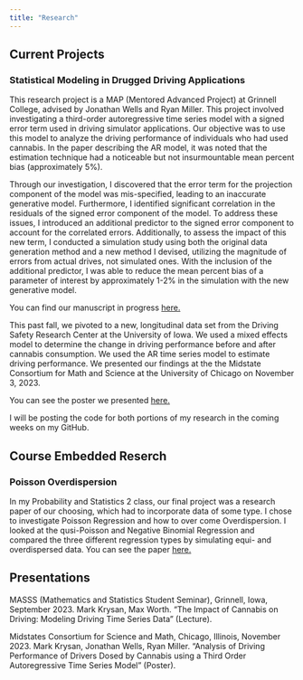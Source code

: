 ```yaml
---
title: "Research"
---
```


## Current Projects

### Statistical Modeling in Drugged Driving Applications
  This research project is a MAP (Mentored Advanced Project) at Grinnell College, advised by Jonathan Wells and Ryan Miller. This project involved investigating a third-order autoregressive time series model with a signed error term used in driving simulator applications. Our objective was to use this model to analyze the driving performance of individuals who had used cannabis. In the paper describing the AR model, it was noted that the estimation technique had a noticeable but not insurmountable mean percent bias (approximately 5%). 
  
  Through our investigation, I discovered that the error term for the projection component of the model was mis-specified, leading to an inaccurate generative model. Furthermore, I identified significant correlation in the residuals of the signed error component of the model.
To address these issues, I introduced an additional predictor to the signed error component to account for the correlated errors. Additionally, to assess the impact of this new term, I conducted a simulation study using both the original data generation method and a new method I devised, utilizing the magnitude of errors from actual drives, not simulated ones. With the inclusion of the additional predictor, I was able to reduce the mean percent bias of a parameter of interest by approximately 1-2% in the simulation with the new generative model.

You can find our manuscript in progress [here.](Map Final Paper.pdf)

This past fall, we pivoted to a new, longitudinal data set from the Driving Safety Research Center at the University of Iowa. We used a mixed effects model to determine the change in driving performance before and after cannabis consumption. We used the AR time series model to estimate driving performance. We presented our findings at the the Midstate Consortium for Math and Science at the University of Chicago on November 3, 2023. 

You can see the poster we presented [here.](MAPPoster.pdf)

I will be posting the code for both portions of my research in the coming weeks on my GitHub. 


## Course Embedded Reserch

### Poisson Overdispersion
In my Probability and Statistics 2 class, our final project was a research paper of our choosing, which had to incorporate data of some type. I chose to investigate Poisson Regression and how to over come Overdispersion. I looked at the qusi-Poisson and Negative Binomial Regression and compared the three different regression types by simulating equi- and overdispersed data. You can see the paper [here.](OverdispersionPaper.pdf)

## Presentations

MASSS (Mathematics and Statistics Student Seminar), Grinnell, Iowa, September 2023. Mark Krysan, Max Worth. “The Impact of Cannabis on Driving: Modeling Driving Time Series Data” (Lecture). 

Midstates Consortium for Science and Math, Chicago, Illinois, November 2023. Mark Krysan, Jonathan Wells, Ryan Miller. “Analysis of Driving Performance of Drivers Dosed by Cannabis using a Third Order Autoregressive Time Series Model” (Poster).  




